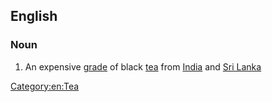 ==English==

===Noun===
{{wikipedia}}
{{en-noun}}

# An expensive [[grade]] of black [[tea]] from [[India]] and [[Sri Lanka]]

[[Category:en:Tea]]